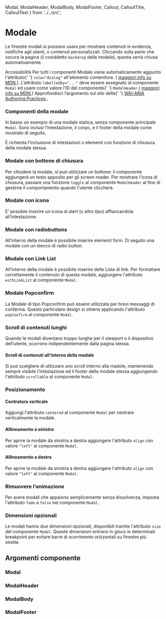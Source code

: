   Modal,
  ModalHeader,
  ModalBody,
  ModalFooter,
  Callout,
  CalloutTitle,
  CalloutText
} from '../../src';

<Meta title='Documentazione/Componenti/Modale' component={Modal} />

# Modale

Le finestre modali si possono usare per mostrare contenuti in evidenza, notifiche agli utenti, o contenuti personalizzati.
Cliccando sulla parte che oscura la pagina (il cosiddetto `backdrop` della modale), questa verrà chiusa automativamente.

<div className='docs'>
  <Callout color='warning'>
    <CalloutTitle>Accessibilità</CalloutTitle>
    <CalloutText>
      Per tutti i componenti Modale viene automaticamente aggiunto l'attributo{' '}
      <Code>role="dialog"</Code> all'elemento contenitore. (
      <a
        href='https://developer.mozilla.org/en-US/docs/Web/Accessibility/ARIA/ARIA_Techniques/Using_the_dialog_role'
        target='_blank'
        rel='noreferrer'
      >
        maggiori info su MDN
      </a>
      ).
    </CalloutText>
    <CalloutText>
      L’attributo <Code>labelledby="..."</Code> deve essere assegnato al
      componente <Code>Modal</Code> ed usare come valore l'ID del componente{' '}
      <Code>ModalHeader</Code>.(
      <a
        href='https://developer.mozilla.org/en-US/docs/Web/Accessibility/ARIA/ARIA_Techniques/Using_the_aria-labelledby_attribute'
        target='_blank'
        rel='noreferrer'
      >
        maggiori info su MDN
      </a>)
    </CalloutText>
    <CalloutText>
      Approfondisci l’argomento sul sito delle{' '}
      <a
        href='https://www.w3.org/TR/wai-aria-practices/#dialog_modal'
        target='_blank'
        rel='noreferrer'
      >
        WAI-ARIA Authoring Practices
      </a>
      .
    </CalloutText>
  </Callout>
</div>

### Componenti della modale

In basso un esempio di una modale statica, senza componente principale `Modal`. Sono inclusi l’intestazione, il corpo, e il footer della modale come mostrato di seguito.

<Canvas>
  <Story id='componenti-modal--esempio-base' />
</Canvas>

È richiesta l’inclusione di intestazioni o elementi con funzione di chiusura della modale stessa.

<Canvas>
  <Story id='componenti-modal--modale-base' />
</Canvas>

### Modale con bottone di chiusura

Per chiudere la modale, si può utilizzare un bottone: il componente aggiungerà un testo apposito per gli screen reader.
Per mostrare l'icona di chiusura, passare una funzione `toggle` al componente `ModalHeader` al fine di gestirne il comportamento quando l'utente cliccherà.

<Canvas>
  <Story id='componenti-modal--modale-base-con-bottone-chiusura' />
</Canvas>

### Modale con icona

E’ possibie inserire un icona di alert (o altro tipo) affiancandola all’intestazione.

<Canvas>
  <Story id='componenti-modal--modale-con-icona' />
</Canvas>

### Modale con radiobuttons

All’interno della modale è possibile inserire elementi form. Di seguito una modale con un elenco di radio button.

<Canvas>
  <Story id='componenti-modal--modale-con-form-inputs' />
</Canvas>

### Modale con Link List

All’interno della modale è possibile inserire delle Liste di link. Per formattare correttamente il contenuto di questa modale, aggiungere l'attributo `withLinkList` al componente `Modal`.

<Canvas>
  <Story id='componenti-modal--modale-con-link-list' />
</Canvas>

### Modale Popconfirm

La Modale di tipo Popconfirm può essere utilizzata per brevi messaggi di conferma. Questo particolare design si ottiene applicando l'attributo `popConfirm` al componente `Modal`.

<Canvas>
  <Story id='componenti-modal--modale-pop-confirm' />
</Canvas>

### Scroll di contenuti lunghi

Quando le modali diventano troppo lunghe per il viewport o il dispositivo dell’utente, scorrono indipendentemente dalla pagina stessa.

<Canvas>
  <Story id='componenti-modal--scroll-di-contenuti-lunghi' />
</Canvas>

#### Scroll di contenuti all’interno della modale

Si può scelgliere di utilizzare uno scroll interno alla madole, mantenendo sempre visibile l’intestazione ed il footer della modale stessa aggiungendo l'attributo `scrollable` al componente `Modal`.

<Canvas>
  <Story id='componenti-modal--modale-con-contenuto-scrollabile' />
</Canvas>

### Posizionamento

#### Centratura verticale

Aggiungi l'attributo `centered` al componente `Modal` per centrare verticalmente la modale.

<Canvas>
  <Story id='componenti-modal--centratura-verticale' />
</Canvas>

#### Allineamento a sinistra

Per aprire la modale da sinistra a destra aggiungere l'attributo `align` con valore `"left"` al componente `Modal`.

<Canvas>
  <Story id='componenti-modal--allineamento-a-sinistra' />
</Canvas>

#### Allineamento a destra

Per aprire la modale da sinistra a destra aggiungere l'attributo `align` con valore `"left"` al componente `Modal`.

<Canvas>
  <Story id='componenti-modal--allineamento-a-destra' />
</Canvas>

### Rimuovere l’animazione

Per avere modali che appaiono semplicemente senza dissolvenza, imposta l'attributo `fade` a `false` nel componente `Modal`.

<Canvas>
  <Story id='componenti-modal--rimuovere-lanimazione' />
</Canvas>

### Dimensioni opzionali

Le modali hanno due dimensioni opzionali, disponibili tramite l'attributo `size` del componente `Modal`. Queste dimensioni entrano in gioco in determinati breakpoint per evitare barre di scorrimento orizzontali su finestre più strette.

<Canvas>
  <Story id='componenti-modal--dimensioni' />
</Canvas>

## Argomenti componente

### Modal

<ArgsTable of={Modal} />

### ModalHeader

<ArgsTable of={ModalHeader} />

### ModalBody

<ArgsTable of={ModalBody} />

### ModalFooter

<ArgsTable of={ModalFooter} />

